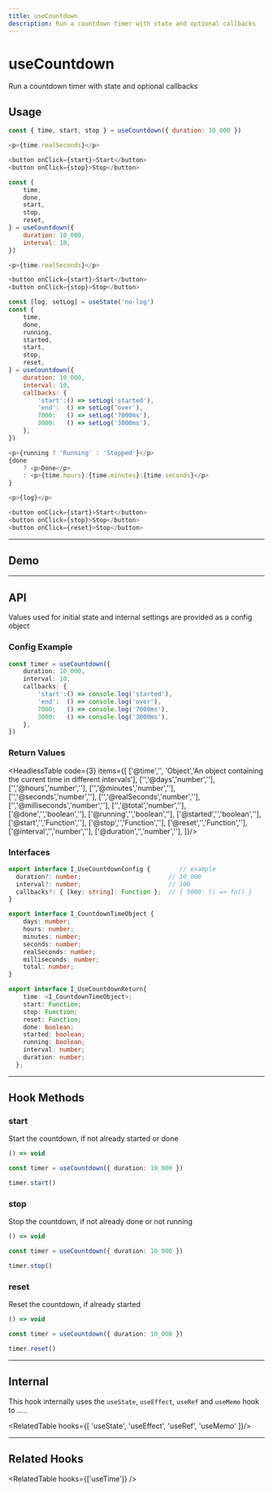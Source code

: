 ```yaml
---
title: useCountdown
description: Run a countdown timer with state and optional callbacks 
---
```



# 

<Card>
<MainText>
<h1>useCountdown</h1>
Run a countdown timer with state and optional callbacks 
</MainText>
</Card>

<!--meta-section-break-->




## Usage

<Tabs>

<TabItem value='simple' label='Simple'>

```js 
const { time, start, stop } = useCountdown({ duration: 10_000 })

<p>{time.realSeconds}</p>

<button onClick={start}>Start</button>
<button onClick={stop}>Stop</button>
```

</TabItem>

<TabItem value='advanced' label='Advanced'>

```js
const { 
    time,                    
    done,                        
    start,                     
    stop,                             
    reset,                               
} = useCountdown({
    duration: 10_000,           
    interval: 10,              
})

<p>{time.realSeconds}</p>

<button onClick={start}>Start</button>
<button onClick={stop}>Stop</button>
```

</TabItem>

<TabItem value='full' label='Full'>

```js
const [log, setLog] = useState('no-log')
const { 
    time,                    
    done,                        
    running,                    
    started,                     
    start,                     
    stop,                             
    reset,                               
} = useCountdown({
    duration: 10_000,           
    interval: 10,              
    callbacks: {                     
        'start':() => setLog('started'),
        'end':  () => setLog('over'),  
        7000:   () => setLog('7000ms'),
        3000:   () => setLog('3000ms'),
    },
})

<p>{running ? 'Running' : 'Stopped'}</p>
{done
    ? <p>Done</p>
    : <p>{time.hours}:{time.minutes}:{time.seconds}</p>
}

<p>{log}</p>

<button onClick={start}>Start</button>
<button onClick={stop}>Stop</button>
<button onClick={reset}>Stop</button>
```

</TabItem>
</Tabs>







<!--=========================================================================-->

<hr />

## Demo

<DemoComponent />












<!--=========================================================================-->

<hr />

## API 

Values used for initial state and internal settings are provided as a config
object 


### Config Example

```ts
const timer = useCountdown({
    duration: 10_000,           
    interval: 10,              
    callbacks: {                     
        'start':() => console.log('started'),
        'end':  () => console.log('over'),  
        7000:   () => console.log('7000ms'),
        3000:   () => console.log('3000ms'),
    },
})
```


### Return Values


<HeadlessTable code={3} items={[
    ['@time','', 'Object','An object containing the current time in different intervals'],
    ['','@days','number',''],
    ['','@hours','number',''],
    ['','@minutes','number',''],
    ['','@seconds','number',''],
    ['','@realSeconds','number',''],
    ['','@milliseconds','number',''],
    ['','@total','number',''],
    ['@done','','boolean',''],
    ['@running','','boolean',''],
    ['@started','','boolean',''],
    ['@start','','Function',''],
    ['@stop','','Function',''],
    ['@reset','','Function',''],
    ['@interval','','number',''],
    ['@duration','','number',''],
]}/>





### Interfaces

```ts
export interface I_UseCountdownConfig {        // example
  duration?: number;                        // 10_000
  interval?: number;                        // 100
  callbacks?: { [key: string]: Function };  // { 5000: () => fn() }
}

export interface I_CountdownTimeObject {
    days: number;
    hours: number;
    minutes: number;
    seconds: number;
    realSeconds: number;
    milliseconds: number;
    total: number;
}

export interface I_UseCountdownReturn{
    time: <I_CountdownTimeObject>;
    start: Function;
    stop: Function;
    reset: Function;
    done: boolean;
    started: boolean;
    running: boolean;
    interval: number;
    duration: number;
  };
```











<!--=========================================================================-->

<hr />


## Hook Methods

<Card>

### start
Start the countdown, if not already started or done

```ts
() => void 
```
```ts
const timer = useCountdown({ duration: 10_000 })

timer.start()
```

</Card>
<Card>

### stop
Stop the countdown, if not already done or not running

```ts
() => void 
```
```ts
const timer = useCountdown({ duration: 10_000 })

timer.stop()
```

</Card>
<Card>


### reset
Reset the countdown, if already started

```ts
() => void 
```
```ts
const timer = useCountdown({ duration: 10_000 })

timer.reset()
```

</Card>







<!--=========================================================================-->

<hr />


## Internal

This hook internally uses the `useState`, `useEffect`, `useRef` and `useMemo` hook to .....

<RelatedTable hooks={[
    'useState',
    'useEffect',
    'useRef',
    'useMemo'
]}/>

<!--=========================================================================-->

<hr />


## Related Hooks


<RelatedTable hooks={['useTime']} />
